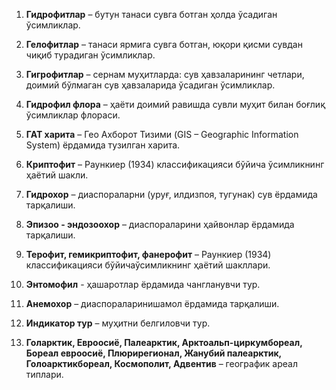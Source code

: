 1. **Гидрофитлар** – бутун танаси сувга ботган ҳолда ўсадиган
ўсимликлар.

2. **Гелофитлар** – танаси ярмига сувга ботган, юқори қисми сувдан
чиқиб турадиган ўсимликлар.

3. **Гигрофитлар** – сернам муҳитларда: сув ҳавзаларининг четлари,
доимий бўлмаган сув ҳавзаларида ўсадиган ўсимликлар.

4. **Гидрофил флора** – ҳаёти доимий равишда сувли муҳит билан
боғлиқ ўсимликлар флораси.

5. **ГАТ харита** – Гео Ахборот Тизими (GIS – Geographic Information
System) ёрдамида тузилган харита.

6. **Криптофит** – Раункиер (1934) классификацияси бўйича
ўсимликнинг ҳаётий шакли.

7. **Гидрохор** – диаспораларни (уруғ, илдизпоя, тугунак) сув ёрдамида
тарқалиши.

8. **Эпизоо - эндозоохор** – диаспораларини ҳайвонлар ёрдамида
тарқалиши.

9. **Терофит, гемикриптофит, фанерофит** – Раункиер (1934)
классификацияси бўйичаўсимликнинг ҳаётий шакллари.

10. **Энтомофил** - ҳашаротлар ёрдамида чангланувчи тур.

11. **Анемохор** – диаспораларинишамол ёрдамида тарқалиши.

12. **Индикатор тур** – муҳитни белгиловчи тур.

13. **Голарктик, Евроосиё, Палеарктик, Арктоальп-циркумбореал,
Бореал евроосиё, Плюрирегионал, Жанубий палеарктик, Голоарктикбореал, Космополит, Адвентив** – географик ареал типлари.